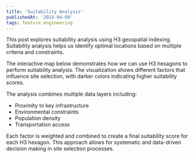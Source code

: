 ```yaml
---
title: 'Suitability Analysis'
publishedAt: '2024-04-09'
tags: feature engineering
---
```




This post explores suitability analysis using H3 geospatial indexing. Suitability analysis helps us identify optimal locations based on multiple criteria and constraints.

The interactive map below demonstrates how we can use H3 hexagons to perform suitability analysis. The visualization shows different factors that influence site selection, with darker colors indicating higher suitability scores.



The analysis combines multiple data layers including:
- Proximity to key infrastructure
- Environmental constraints
- Population density
- Transportation access

Each factor is weighted and combined to create a final suitability score for each H3 hexagon. This approach allows for systematic and data-driven decision making in site selection processes.